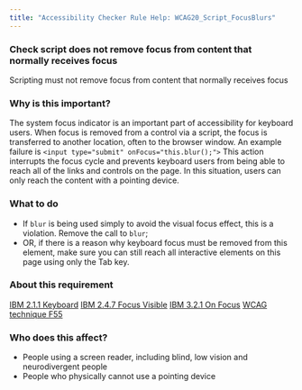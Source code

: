 ```yaml
---
title: "Accessibility Checker Rule Help: WCAG20_Script_FocusBlurs"
---
```


<div className="toolHelp">
<Row>
<Column colLg={16} colMd={8} colSm={4} className="toolHead">

### Check script does not remove focus from content that normally receives focus

<div id="locLevel"></div>

Scripting must not remove focus from content that normally receives focus

</Column>
</Row>
<Row>
<Column colLg={11} colMd={5} colSm={4} className="toolMain">

### Why is this important?

The system focus indicator is an important part of accessibility for keyboard users.  When focus is removed from a control via a script, the focus is transferred to another location, often to the browser window.
An example failure is `<input type="submit" onFocus="this.blur();">` This action interrupts the focus cycle and prevents keyboard users from being able to reach all of the links and controls on the page. In this situation, users can only reach the content with a pointing device.

<div id="locSnippet"></div>

### What to do

 * If `blur` is being used simply to avoid the visual focus effect, this is a violation. Remove the call to `blur`;
 * OR, if there is a reason why keyboard focus must be removed from this element, make sure you can still reach all interactive elements on this page using only the Tab key.

</Column>
<Column colLg={5} colMd={3} colSm={4} className="toolLeft">

### About this requirement

[IBM 2.1.1 Keyboard](https://www.ibm.com/able/requirements/requirements/#2_1_1)
[IBM 2.4.7 Focus Visible](https://www.ibm.com/able/requirements/requirements/#2_4_7)
[IBM 3.2.1 On Focus](https://www.ibm.com/able/requirements/requirements/#3_2_1)
[WCAG technique F55](https://www.w3.org/WAI/WCAG21/Techniques/failures/F55)

### Who does this affect?

 * People using a screen reader, including blind, low vision and neurodivergent people
 * People who physically cannot use a pointing device

</Column>
</Row>
</div>

